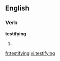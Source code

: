 ==English==

===Verb===
'''testifying'''

# {{present participle of|testify}}

[[fr:testifying]]
[[vi:testifying]]